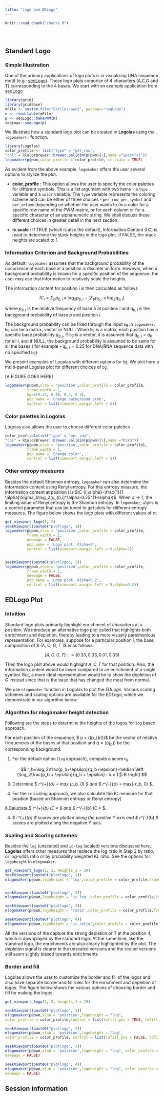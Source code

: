 ```yaml
---
title: "Logo and EDLogo"
---
```


<!-- The file analysis/chunks.R contains chunks that define default settings
shared across the workflowr files. -->
```r
knitr::read_chunk("chunks.R")
```

<!-- Update knitr chunk options -->
```r
```

<!-- Insert the date the file was last updated -->
```r
```

<!-- Insert the code version (Git commit SHA1) if Git repository exists and R
 package git2r is installed -->
```r
```

<!-- Add your analysis here -->


## Standard Logo

### Simple Illustration

One of the primary applications of logo plots is in visualizing DNA sequence motif (e.g.: [seqLogo](http://bioconductor.org/packages/release/bioc/html/seqLogo.html)). These logo plots comorise of 4 characters (A,C,G and T) corresponding to the 4 bases. We start with an example application from [seqLogo](https://bioconductor.org/packages/release/bioc/html/seqLogo.html)  


```r
library(grid)
library(gridBase)
mFile <- system.file("Exfiles/pwm1", package="seqLogo")
m <- read.table(mFile)
p <- seqLogo::makePWM(m)
seqLogo::seqLogo(p)
```

We illustrate how a standard logo plot can be created in  **Logolas** using the . `logomaker()` function. 

```r
library(Logolas)
color_profile <- list("type" = "per_row",
"col" = RColorBrewer::brewer.pal(dim(p@pwm)[1],name ="Spectral"))
logomaker(p@pwm,color_profile = color_profile, ic.scale = TRUE)
```

As evident from the above example, `logomaker` offers the user several options to stylize the plot.  

- **color_profile** : This option allows the user to specify the color palettes for different symbols. This is a list argument with two items - a `type` variable and a `color` variable. The `type` variable represents the coloring scheme and can be either of three choices - `per_row`, `per_symbol` and `per_column` depending on whether the user wants to fix a color for a specific row name of the PWM matrix, or for each column or for a specific character of an alphanumeric string. We shall discuss these different choices in greater detail in the next section. 


- **ic.scale** : If TRUE (which is also the default), Information Content (I.C)  is used to determine the stack heights in the logo plot. If FALSE, the stack heights are scaled to 1. 

### Information Criterion and Background Probabilities 

As default, `logomaker` assumes that the background probability of the occurrence of each base at a position is discrete uniform. However, when a background probability is known for a specific position of the sequence, the user may use that information to relatively scale the heights. 

The information content for position $i$ is then calculated as follows 

$$IC_i=\Sigma_b p_{b, i}\times \log_2p_{b, i}-(\Sigma_b p_{b,i}\times \log_2q_{b,i})$$

where $p_{b,i}$ is the relative frequency of base $b$ at position $i$ and $q_{b, i}$ is the background probability of base $b$ and position $i$. 

The background probability can be fixed through the input `bg` in `logomaker`.  `bg` can be a matrix, vector or NULL. When `bg` is a matrix, each position has a specific base probability $q_{b,i}$, if `bg` is a vector, it is assumed that $q_{b,i} = q_{b}$ for all $i$, and if NULL, the background probability is assumed to be same for all the bases ( for example - $q_{b,i} = 0.25$ for DNA/RNA sequence data with no specified `bg`). 

We present examples of Logolas with different options for `bg`. We plot here a multi-panel Logolas plot for different choices of `bg`. 

[A FIGURE GOES HERE]

```r
logomaker(p@pwm,xlab = 'position',color_profile = color_profile,
          frame_width = 1,
          bg=c(0.32, 0.18, 0.2, 0.3),
          pop_name = 'Change background prob',
          control = list(viewport.margin.left = 5))
```



### Color palettes  in Logolas 

Logolas also allows the user to choose different color palettes 

```r
color_profile1=list("type" = "per_row",
"col" = RColorBrewer::brewer.pal(dim(p@pwm)[1],name ="PiYG"))
logomaker(p@pwm,xlab = 'position',color_profile = color_profile1,
          frame_width = 1,
          pop_name = 'Change color',
          control = list(viewport.margin.left = 5))

```


### Other entropy measures 

Besides the default Shannon entropy, `logomaker` can also determine the Information content using Renyi entropy. For this entropy measure, the Information content at position $i$ is $IC_{i,\alpha}=\frac{1}{1-\alpha}\Sigma_b\log_2(q_{b,i}^\alpha-0.25^{1-\alpha})$. When $\alpha\rightarrow1$, the limiting value of Renyi entropy is the Shannon entropy. In `logomaker`, `alpha` is a control parameter that can be tuned to get plots for different entropy measures. The figure below shows the logo plots with different values of $\alpha$.

```r
get_viewport_logo(1, 2)
seekViewport(paste0("plotlogo", 1))
logomaker(p@pwm,xlab = 'position',color_profile = color_profile,
          frame_width = 1,
          newpage = FALSE,
          pop_name = 'Logo plot, Alpha=2',
          control = list(viewport.margin.left = 5,alpha=2))


seekViewport(paste0("plotlogo", 2))
logomaker(p@pwm,xlab = 'position',color_profile = color_profile,
          frame_width = 1,
          newpage = FALSE,
          pop_name = 'Logo plot, Alpha=0.2',
          control = list(viewport.margin.left = 5,alpha=0.2))
```






## EDLogo Plot 

### Intuition

Standard logo plots primarily highlight enrichment of characters at a position. We introduce an alternative logo plot called \textit{EDLogo} that highlights both enrichment and depletion, thereby leading to a more visually parsimonious representation. For examples, suppose for a particular position $i$, the base composition of $ \left (A, C, G, T \right)$ is as follows 

$$ \left (A, C, G, T \right ) : = \left ( 0.33, 0.33, 0.01, 0.33 \right )  $$

Then the logo plot above would highlight $A, C, T$ for that position. Also, the information content would be lower compared to an enrichment of a single symbol. But, a more ideal representation would be to show the depletion of $G$ instead since that is the base that has changed the most from normal.  

We use `nlogomaker` function in Logolas to plot the *EDLogo*. Various scoring schemes and scaling options are available for the *EDLogo*, which we demonstrate in our algorithm below. 

### Algorithm for nlogomaker height detection

Following are the steps to determine the heights of the logos for `log` based approach. 

For each position of the sequence, $ p = ((p_{b}))$ be the vector of relative frequencies of the bases at that position and $q = ((q_{b}))$ be the corresponding background. 

1. For the default option (`log` approach), compute a score $r_{b}$ 

$$ r_b=\log_2\frac{p_b+\epsilon}{q_b+\epsilon}-median \left (\log_2\frac{p_b + \epsilon}{q_b + \epsilon} : b = 1(|) B \right) $$

3. Determine $ r^{+}_{b} = max (r_b, 0) $ and $ r^{-}_{b} = max(-r_b, 0) $. 

5. For the `ic` scaling approach, we also calculate the IC measure for that position (based on Shannon entropy or Renyi entropy) 

6.Caluclate $ r^{+}_{b} \leftarrow  IC * \frac{r^{+}_{b}}{\sum_{b} r^{+}_{b}} $ and $ r^{-}_{b} \leftarrow  IC *  \frac{r^{-}_{b}}{\sum_{b} r^{-}_{b}} $.

4. $ r^{+}_{b} $ scores are plotted along the positive Y axis and $ r^{-}_{b} $ scores are plotted along the negative Y axis. 

### Scaling and Scoring schemes

Besides the `log` (unscaled) and `ic-log` (scaled) versions discussed here, **Logolas** offers other measures that replace the log ratio in Step 2 by ratio, or log-odds ratio or by probability weighted KL ratio. See the options for `logoheight` in `nlogomaker`. 

```r

get_viewport_logo(2, 2, heights_1 = 20)
seekViewport(paste0("plotlogo", 1))
nlogomaker(p@pwm,logoheight = 'log',color_profile = color_profile,frame_width = 1,newpage = FALSE)


seekViewport(paste0("plotlogo", 2))
nlogomaker(p@pwm,logoheight = 'ic_log',color_profile = color_profile,frame_width = 1,newpage = FALSE)

seekViewport(paste0("plotlogo", 3))
nlogomaker(p@pwm,logoheight = 'ratio',color_profile = color_profile,frame_width = 1,newpage = FALSE)

seekViewport(paste0("plotlogo", 4))
nlogomaker(p@pwm,logoheight = 'ic_ratio',color_profile = color_profile,frame_width = 1,newpage = FALSE)

```

All the versions of the \textit{EDLogo} capture the strong depletion of T at the position 4, which is downplayed by the standard logo. At the same time, like the standrad logo, the enrichments are also clearly highlighted by the \textit{EDLogo} plot. The depletion signal is clearer in the unscaled versions and the scaled versions still seem slightly biased towards enrichments
 

### Border and fill

Logolas allows the user to customize the border and fill of the logos and also have separate border and fill rules for the enrichment and depletion of logos. The figure below shows the various options of choosing border and fill for making the logos.

```r
get_viewport_logo(2, 2, heights_1 = 20)

seekViewport(paste0("plotlogo", 1))
nlogomaker(p@pwm,xlab = 'position',logoheight = "log",
color_profile = color_profile,control = list(tofill_pos = TRUE, tofill_neg=FALSE), newpage = FALSE)

seekViewport(paste0("plotlogo", 2))
nlogomaker(p@pwm,xlab = 'position',logoheight = "log",
color_profile = color_profile, control = list(tofill_pos = FALSE, tofill_neg=TRUE), newpage = FALSE)

seekViewport(paste0("plotlogo", 3))
nlogomaker(p@pwm,xlab = 'position',logoheight = "log", color_profile = color_profile,control = list(tofill_pos = TRUE, tofill_neg=TRUE),
newpage = FALSE)

seekViewport(paste0("plotlogo", 4))
nlogomaker(p@pwm,xlab = 'position',logoheight = "log", color_profile = color_profile, control = list(tofill_pos = FALSE, tofill_neg=FALSE),
newpage = FALSE)

```

## Session information

<!-- Insert the session information into the document -->
```r
```
